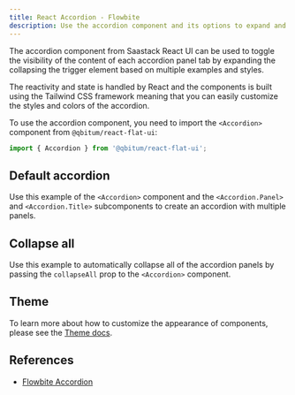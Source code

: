 ```yaml
---
title: React Accordion - Flowbite
description: Use the accordion component and its options to expand and collapse the content inside each panel based on state reactivity from React and Tailwind CSS
---
```


The accordion component from Saastack React UI can be used to toggle the visibility of the content of each accordion panel tab by expanding the collapsing the trigger element based on multiple examples and styles.

The reactivity and state is handled by React and the components is built using the Tailwind CSS framework meaning that you can easily customize the styles and colors of the accordion.

To use the accordion component, you need to import the `<Accordion>` component from `@qbitum/react-flat-ui`:

```jsx
import { Accordion } from '@qbitum/react-flat-ui';
```

## Default accordion

Use this example of the `<Accordion>` component and the `<Accordion.Panel>` and `<Accordion.Title>` subcomponents to create an accordion with multiple panels.

<Example name="accordion.root" />

## Collapse all

Use this example to automatically collapse all of the accordion panels by passing the `collapseAll` prop to the `<Accordion>` component.

<Example name="accordion.collapseAll" />

## Theme

To learn more about how to customize the appearance of components, please see the [Theme docs](/docs/customize/theme).

<Theme name="accordion" />

## References

- [Flowbite Accordion](https://flowbite.com/docs/components/accordion/)
